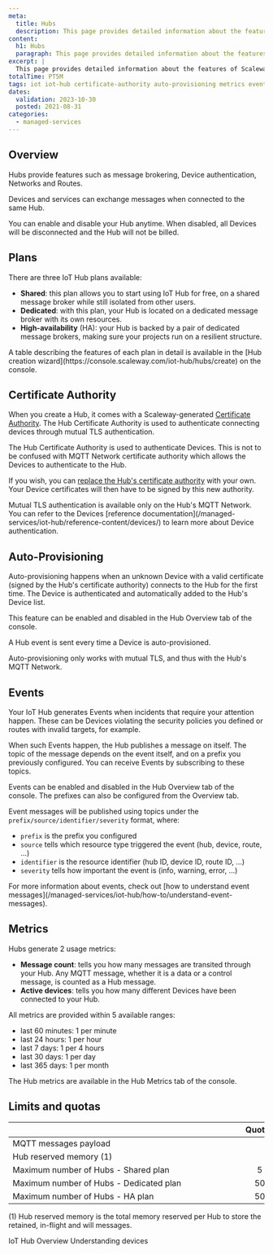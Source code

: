 ```yaml
---
meta:
  title: Hubs
  description: This page provides detailed information about the features of Scaleway IoT Hubs.
content:
  h1: Hubs
  paragraph: This page provides detailed information about the features of Scaleway IoT Hubs.
excerpt: |
  This page provides detailed information about the features of Scaleway IoT Hubs.
totalTime: PT5M
tags: iot iot-hub certificate-authority auto-provisioning metrics events
dates:
  validation: 2023-10-30
  posted: 2021-08-31
categories:
  - managed-services
---
```


## Overview

Hubs provide features such as message brokering, Device authentication, Networks and Routes.

Devices and services can exchange messages when connected to the same Hub.

You can enable and disable your Hub anytime. When disabled, all Devices will be disconnected and the Hub will not be billed.

## Plans

There are three IoT Hub plans available:

- **Shared**: this plan allows you to start using IoT Hub for free, on a shared message broker while still isolated from other users.
- **Dedicated**: with this plan, your Hub is located on a dedicated message broker with its own resources.
- **High-availability** (HA): your Hub is backed by a pair of dedicated message brokers, making sure your projects run on a resilient structure.

<Message type="note">
  A table describing the features of each plan in detail is available in the [Hub creation wizard](https://console.scaleway.com/iot-hub/hubs/create) on the console.
</Message>

## Certificate Authority

When you create a Hub, it comes with a Scaleway-generated [Certificate Authority](/managed-services/iot-hub/concepts/#certificate-authority). The Hub Certificate Authority is used to authenticate connecting devices through mutual TLS authentication.

<Message type="note">
  The Hub Certificate Authority is used to authenticate Devices. This is not to be confused with MQTT Network certificate authority which allows the Devices to authenticate to the Hub.
</Message>

If you wish, you can [replace the Hub's certificate authority](/managed-services/iot-hub/how-to/provide-own-device-certificate/) with your own. Your Device certificates will then have to be signed by this new authority.

<Message type="note">
  Mutual TLS authentication is available only on the Hub's MQTT Network.
</Message>

<Message type="tip">
  You can refer to the Devices [reference documentation](/managed-services/iot-hub/reference-content/devices/) to learn more about Device authentication.
</Message>

## Auto-Provisioning

Auto-provisioning happens when an unknown Device with a valid certificate (signed by the Hub's certificate authority) connects to the Hub for the first time. The Device is authenticated and automatically added to the Hub's Device list.

This feature can be enabled and disabled in the Hub Overview tab of the console.

A Hub event is sent every time a Device is auto-provisioned.

<Message type="note">
  Auto-provisioning only works with mutual TLS, and thus with the Hub's MQTT Network.
</Message>

## Events

Your IoT Hub generates Events when incidents that require your attention happen. These can be Devices violating the security policies you defined or routes with invalid targets, for example.

When such Events happen, the Hub publishes a message on itself. The topic of the message depends on the event itself, and on a prefix you previously configured. You can receive Events by subscribing to these topics.

Events can be enabled and disabled in the Hub Overview tab of the console. The prefixes can also be configured from the Overview tab.

Event messages will be published using topics under the `prefix/source/identifier/severity` format, where:

- `prefix` is the prefix you configured
- `source` tells which resource type triggered the event (hub, device, route, ...)
- `identifier` is the resource identifier (hub ID, device ID, route ID, ...)
- `severity` tells how important the event is (info, warning, error, ...)

<Message type="note">
  For more information about events, check out [how to understand event messages](/managed-services/iot-hub/how-to/understand-event-messages).
</Message>

## Metrics

Hubs generate 2 usage metrics:

- **Message count**: tells you how many messages are transited through your Hub. Any MQTT message, whether it is a data or a control message, is counted as a Hub message.
- **Active devices**: tells you how many different Devices have been connected to your Hub.

All metrics are provided within 5 available ranges:

- last 60 minutes: 1 per minute
- last 24 hours: 1 per hour
- last 7 days: 1 per 4 hours
- last 30 days: 1 per day
- last 365 days: 1 per month

The Hub metrics are available in the Hub Metrics tab of the console.

## Limits and quotas

| &nbsp;&nbsp;&nbsp;&nbsp;&nbsp;&nbsp;&nbsp;&nbsp;&nbsp;&nbsp;&nbsp;&nbsp;&nbsp;&nbsp;&nbsp;&nbsp;&nbsp;&nbsp;&nbsp;&nbsp;&nbsp;&nbsp;&nbsp;&nbsp;&nbsp;&nbsp;&nbsp;&nbsp;&nbsp;&nbsp;&nbsp;&nbsp;&nbsp;&nbsp;&nbsp;&nbsp;&nbsp;&nbsp;&nbsp;&nbsp;&nbsp;&nbsp;&nbsp;&nbsp;&nbsp;&nbsp;&nbsp;&nbsp;&nbsp;&nbsp;&nbsp;&nbsp;&nbsp;&nbsp;&nbsp;&nbsp;&nbsp;&nbsp;&nbsp;&nbsp;&nbsp;&nbsp;&nbsp;&nbsp;&nbsp;&nbsp;&nbsp;&nbsp;&nbsp;&nbsp;&nbsp;&nbsp;&nbsp;&nbsp;&nbsp;&nbsp;&nbsp;&nbsp;&nbsp;&nbsp;&nbsp;&nbsp;&nbsp;&nbsp;&nbsp;&nbsp;&nbsp;&nbsp;&nbsp;&nbsp;&nbsp;&nbsp;&nbsp;&nbsp;&nbsp;&nbsp;&nbsp;&nbsp;&nbsp;&nbsp;&nbsp;&nbsp;&nbsp; | Quotas | Limits |
|:----------------------------------------|:------:|:------:|
| MQTT messages payload                   |        | 4MiB   |
| Hub reserved memory (1)                 |        | 140MiB |
| Maximum number of Hubs - Shared plan    |      5 |        |
| Maximum number of Hubs - Dedicated plan |     50 |        |
| Maximum number of Hubs - HA plan        |     50 |        |

(1) Hub reserved memory is the total memory reserved per Hub to store the retained, in-flight and will messages.


<Navigation title="See also">
  <PreviousButton to="/managed-services/iot-hub/reference-content/overview/">IoT Hub Overview</PreviousButton>
  <NextButton to="/managed-services/iot-hub/reference-content/devices/">Understanding devices</NextButton>
</Navigation>
